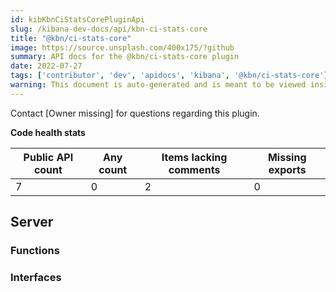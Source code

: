 ```yaml
---
id: kibKbnCiStatsCorePluginApi
slug: /kibana-dev-docs/api/kbn-ci-stats-core
title: "@kbn/ci-stats-core"
image: https://source.unsplash.com/400x175/?github
summary: API docs for the @kbn/ci-stats-core plugin
date: 2022-07-27
tags: ['contributor', 'dev', 'apidocs', 'kibana', '@kbn/ci-stats-core']
warning: This document is auto-generated and is meant to be viewed inside our experimental, new docs system. Reach out in #docs-engineering for more info.
---
```




Contact [Owner missing] for questions regarding this plugin.

**Code health stats**

| Public API count  | Any count | Items lacking comments | Missing exports |
|-------------------|-----------|------------------------|-----------------|
| 7 | 0 | 2 | 0 |

## Server

### Functions
<DocDefinitionList data={kbnCiStatsCoreObj.server.functions}/>

### Interfaces
<DocDefinitionList data={kbnCiStatsCoreObj.server.interfaces}/>

